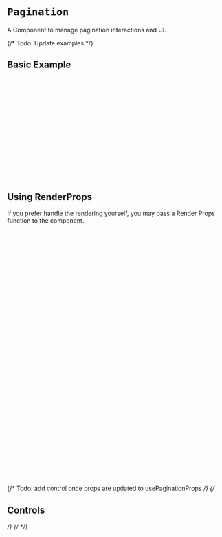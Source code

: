 
<Meta of={PaginationStories} />

# `Pagination`
A Component to manage pagination interactions and UI.

<Canvas of={PaginationStories.Primary} />

{/* Todo: Update examples */}
## Basic Example
  ```jsx
  import React from 'react';
  import { CioPlpContext, Pagination, usePagination } from '@constructor-io/constructorio-ui-plp';

  const apiKey = 'MY_API_KEY'

  function MyComponent() {
    const { currentPage, goToPage, nextPage, pages, prevPage, totalPages } = usePagination(props);

    return (
      <>
        <CioPlpContext apiKey={MY_API_KEY}>
          <Pagination pagination={{ currentPage, goToPage, nextPage, pages, prevPage, totalPages }}>
        </CioPlpContext>
      </>
    );
  }
  ```


## Using RenderProps
If you prefer handle the rendering yourself, you may pass a Render Props function to the component.
```jsx
import { CioPlpContext, Pagination } from '@constructor-io/constructorio-ui-plp'

function myApp() {
  ...
  
  return (
    <CioPlpContext apiKey={YOUR_API_KEY}>
      <Pagination>
        {
          ({
            currentPage,
            goToPage,
            nextPage,
            pages,
            prevPage,
            totalPages,
          }) => (
            <div>
              <div>Current Page: {currentPage}</div>
              <div>Total: {totalPages}</div>
              <button onClick={() => prevPage()} type='button'>
                Previous
              </button>

              {pages.map((page) => (
                <button onClick={() => goToPage(page)} type='button'>
                  {page}
                </button>
              ))}
              <button onClick={() => nextPage()} type='button'>
                Next
              </button>
            </div>
           )
        }
      </Pagination>
    </CioPlpContext>
  )
}
```

  

{/* Todo: add control once props are updated to usePaginationProps */}
{/* <h2>Controls</h2> */}
{/* <Controls /> */}